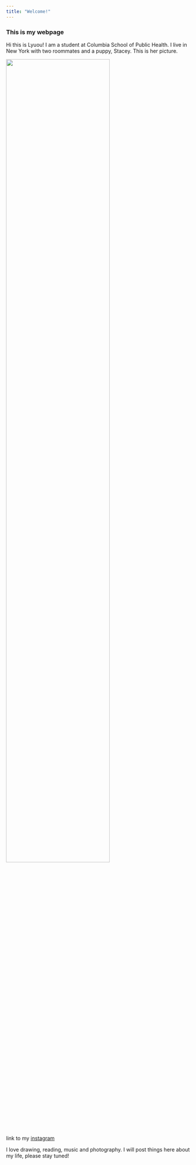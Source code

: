 ```yaml
---
title: "Welcome!"
---
```


### This is my webpage

Hi this is Lyuou! I am a student at Columbia School of Public Health. I live in New York with two roommates and a puppy, Stacey. This is her picture.

<img src="image/WechatIMG238.jpg" style="width:75%">

link to my [instagram](https://www.instagram.com/lyuouzz/)

I love drawing, reading, music and photography. I will post things here about my life, please stay tuned!


